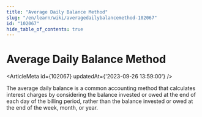 ```yaml
---
title: "Average Daily Balance Method"
slug: "/en/learn/wiki/averagedailybalancemethod-102067"
id: "102067"
hide_table_of_contents: true
---
```



# Average Daily Balance Method

<ArticleMeta id={102067} updatedAt={'2023-09-26 13:59:00'} />
<div className='border-solid border-b border-t-0 my-4 border-[var(--ifm-color-gray-300)]' />

The average daily balance is a common accounting method that calculates interest charges by considering the balance invested or owed at the end of each day of the billing period, rather than the balance invested or owed at the end of the week, month, or year.
